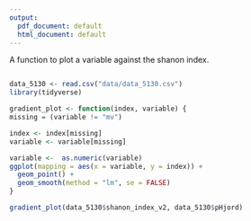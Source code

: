 ```yaml
---
output:
  pdf_document: default
  html_document: default
---
```



A function to plot a variable against the shanon index.



```r
```


```r
data_5130 <- read.csv("data/data_5130.csv")
library(tidyverse)
```




```r
gradient_plot <- function(index, variable) {
missing = (variable != "mv") 

index <- index[missing]
variable <- variable[missing]

variable <-  as.numeric(variable)
ggplot(mapping = aes(x = variable, y = index)) +
  geom_point() +
  geom_smooth(method = "lm", se = FALSE)
}
```

```r
gradient_plot(data_5130$shanon_index_v2, data_5130$pHjord)
```

